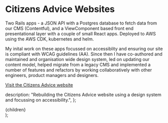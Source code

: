 

# Citizens Advice Websites

Two Rails apps - a JSON API with a Postgres database to fetch data from our CMS (Contentful), and a ViewComponent based front end presentational layer with a couple of small React apps.  Deployed to AWS using the AWS CDK, kubernetes and helm.

My inital work on these apps focussed on accessiblity and ensuring our site is compliant with WCAG guidelines (AA).  Since then I have co-authored and maintained and organisation wide design system, led on updating our content model, helped migrate from a legacy CMS and implemented a number of features and refactors by working collaboratively with other engineers, product managers and designers.

<ImageWithCaption
  src="/ca.png"
  altText="A page of the Citizens Advice website, showing how a simple and elegant layout gives focus to the content."
  caption="One of the simple, elegant and accessible templates used  by Citizens Advice."
  width={1440}
  height={900}
/>

[Visit the Citizens Advice website](https://www.citizensadvice.org.uk/)

  description:
    "Rebuilding the Citizens Advice website using a design system and focussing on accessibility.",
};

  <Layout>
    <Head pageTitle="Projects, Citizens Advice" meta={meta} />
    <main id="main-content">{children}</main>
  </Layout>
);
